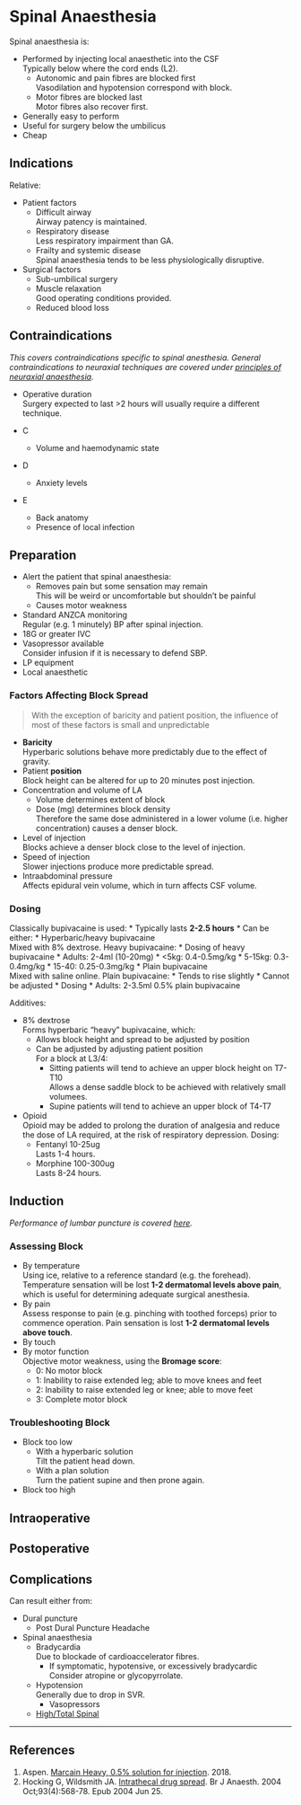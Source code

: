 # Spinal Anaesthesia


Spinal anaesthesia is:

* Performed by injecting local anaesthetic into the CSF  
Typically below where the cord ends (L2).
	* Autonomic and pain fibres are blocked first  
	Vasodilation and hypotension correspond with block.
	* Motor fibres are blocked last  
	Motor fibres also recover first.
* Generally easy to perform  
* Useful for surgery below the umbilicus
* Cheap


## Indications

Relative:

* Patient factors
	* Difficult airway  
	Airway patency is maintained.
	* Respiratory disease  
	Less respiratory impairment than GA.
	* Frailty and systemic disease  
	Spinal anaesthesia tends to be less physiologically disruptive.
* Surgical factors
	* Sub-umbilical surgery
	* Muscle relaxation  
	Good operating conditions provided.
	* Reduced blood loss


## Contraindications

*This covers contraindications specific to spinal anesthesia. General contraindications to neuraxial techniques are covered under [principles of neuraxial anaesthesia](/anaesthesia/regional/principles/principles-neuraxial.md).*

* Operative duration  
	Surgery expected to last >2 hours will usually require a different technique.


* C
	* Volume and haemodynamic state
* D
	* Anxiety levels
* E
	* Back anatomy
	* Presence of local infection

## Preparation

* Alert the patient that spinal anaesthesia:
	* Removes pain but some sensation may remain  
	This will be weird or uncomfortable but shouldn't be painful
	* Causes motor weakness
* Standard ANZCA monitoring  
Regular (e.g. 1 minutely) BP after spinal injection.
* 18G or greater IVC
* Vasopressor available  
Consider infusion if it is necessary to defend SBP.
* LP equipment
* Local anaesthetic  

### Factors Affecting Block Spread

> With the exception of baricity and patient position, the influence of most of these factors is small and unpredictable

* **Baricity**  
Hyperbaric solutions behave more predictably due to the effect of gravity.
* Patient **position**  
Block height can be altered for up to 20 minutes post injection.
* Concentration and volume of LA
	* Volume determines extent of block
	* Dose (mg) determines block density  
	Therefore the same dose administered in a lower volume (i.e. higher concentration) causes a denser block.
* Level of injection  
Blocks achieve a denser block close to the level of injection.
* Speed of injection  
Slower injections produce more predictable spread.
* Intraabdominal pressure  
Affects epidural vein volume, which in turn affects CSF volume.

### Dosing

Classically bupivacaine is used:
	* Typically lasts **2-2.5 hours**
	* Can be either:
		* Hyperbaric/heavy bupivacaine  
		Mixed with 8% dextrose. Heavy bupivacaine:
			* Dosing of heavy bupivacaine
				* Adults: 2-4ml (10-20mg)
				* <5kg: 0.4-0.5mg/kg
				* 5-15kg: 0.3-0.4mg/kg
				* 15-40: 0.25-0.3mg/kg
		* Plain bupivacaine  
		Mixed with saline online. Plain bupivacaine:
			* Tends to rise slightly
			* Cannot be adjusted
			* Dosing
				* Adults: 2-3.5ml 0.5% plain bupivacaine
		



Additives:

* 8% dextrose  
Forms hyperbaric "heavy" bupivacaine, which:
	* Allows block height and spread to be adjusted by position
	* Can be adjusted by adjusting patient position  
	For a block at L3/4:
		* Sitting patients will tend to achieve an upper block height on T7-T10  
		Allows a dense saddle block to be achieved with relatively small volumees.
		* Supine patients will tend to achieve an upper block of T4-T7
* Opioid  
Opioid may be added to prolong the duration of analgesia and reduce the dose of LA required, at the risk of respiratory depression. Dosing:
	* Fentanyl 10-25ug  
	Lasts 1-4 hours.
	* Morphine 100-300ug  
	Lasts 8-24 hours.

## Induction

*Performance of lumbar puncture is covered [here](/procedures/regional/lp.md).*

### Assessing Block

* By temperature  
Using ice, relative to a reference standard (e.g. the forehead). Temperature sensation will be lost **1-2 dermatomal levels above pain**, which is useful for determining adequate surgical anesthesia.
* By pain  
Assess response to pain (e.g. pinching with toothed forceps) prior to commence operation. Pain sensation is lost **1-2 dermatomal levels above touch**.
* By touch
* By motor function  
Objective motor weakness, using the **Bromage score**:
	* 0: No motor block
	* 1: Inability to raise extended leg; able to move knees and feet
	* 2: Inability to raise extended leg or knee; able to move feet
	* 3: Complete motor block


### Troubleshooting Block

* Block too low  
	* With a hyperbaric solution  
	Tilt the patient head down.
	* With a plan solution  
	Turn the patient supine and then prone again.
* Block too high


## Intraoperative

## Postoperative


## Complications

Can result either from:

* Dural puncture
	* Post Dural Puncture Headache
* Spinal anaesthesia
	* Bradycardia  
	Due to blockade of cardioaccelerator fibres.
		* If symptomatic, hypotensive, or excessively bradycardic  
		Consider atropine or glycopyrrolate.
	* Hypotension  
	Generally due to drop in SVR.
		* Vasopressors  
	* [High/Total Spinal](/anaesthesia/crisis/totalspinal.md)


---

## References


1. Aspen. [Marcain Heavy, 0.5% solution for injection](https://www.medicines.org.uk/emc/product/876/smpc). 2018.
2. Hocking G, Wildsmith JA. [Intrathecal drug spread](https://academic.oup.com/bja/article/93/4/568/304476). Br J Anaesth. 2004 Oct;93(4):568-78. Epub 2004 Jun 25. 